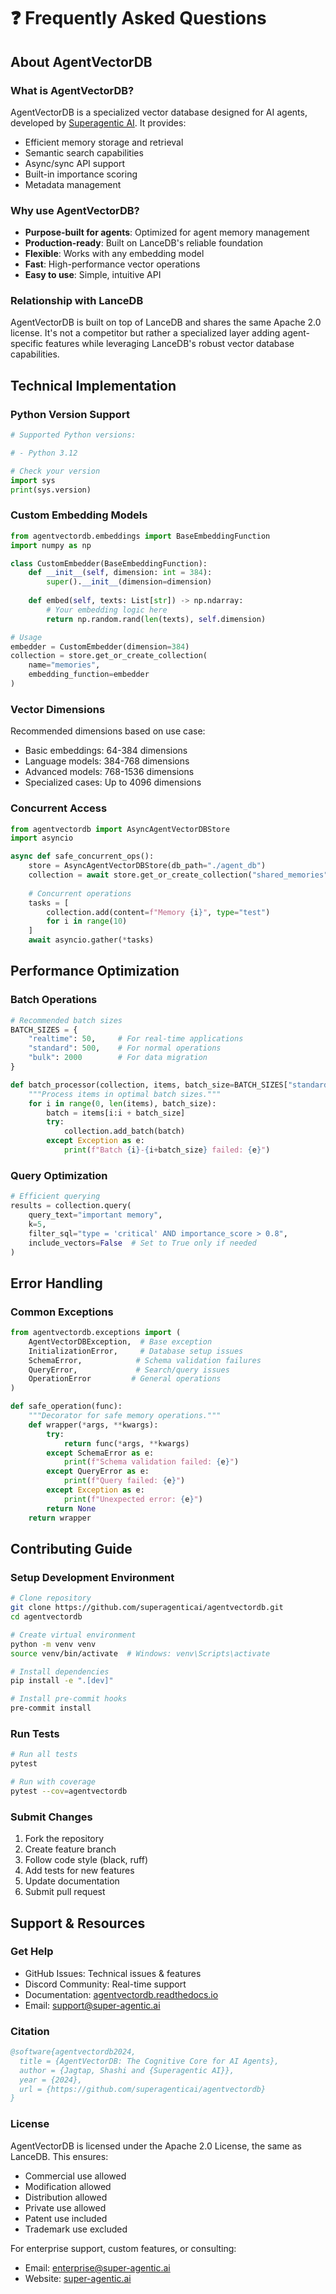 # ❓ Frequently Asked Questions

## About AgentVectorDB

### What is AgentVectorDB?
AgentVectorDB is a specialized vector database designed for AI agents, developed by [Superagentic AI](https://super-agentic.ai). It provides:
- Efficient memory storage and retrieval
- Semantic search capabilities
- Async/sync API support
- Built-in importance scoring
- Metadata management

### Why use AgentVectorDB?
- **Purpose-built for agents**: Optimized for agent memory management
- **Production-ready**: Built on LanceDB's reliable foundation
- **Flexible**: Works with any embedding model
- **Fast**: High-performance vector operations
- **Easy to use**: Simple, intuitive API

### Relationship with LanceDB
AgentVectorDB is built on top of LanceDB and shares the same Apache 2.0 license. It's not a competitor but rather a specialized layer adding agent-specific features while leveraging LanceDB's robust vector database capabilities.

## Technical Implementation

### Python Version Support
```python
# Supported Python versions:

# - Python 3.12

# Check your version
import sys
print(sys.version)
```

### Custom Embedding Models
```python
from agentvectordb.embeddings import BaseEmbeddingFunction
import numpy as np

class CustomEmbedder(BaseEmbeddingFunction):
    def __init__(self, dimension: int = 384):
        super().__init__(dimension=dimension)
    
    def embed(self, texts: List[str]) -> np.ndarray:
        # Your embedding logic here
        return np.random.rand(len(texts), self.dimension)

# Usage
embedder = CustomEmbedder(dimension=384)
collection = store.get_or_create_collection(
    name="memories",
    embedding_function=embedder
)
```

### Vector Dimensions
Recommended dimensions based on use case:
- Basic embeddings: 64-384 dimensions
- Language models: 384-768 dimensions
- Advanced models: 768-1536 dimensions
- Specialized cases: Up to 4096 dimensions

### Concurrent Access
```python
from agentvectordb import AsyncAgentVectorDBStore
import asyncio

async def safe_concurrent_ops():
    store = AsyncAgentVectorDBStore(db_path="./agent_db")
    collection = await store.get_or_create_collection("shared_memories")
    
    # Concurrent operations
    tasks = [
        collection.add(content=f"Memory {i}", type="test")
        for i in range(10)
    ]
    await asyncio.gather(*tasks)
```

## Performance Optimization

### Batch Operations
```python
# Recommended batch sizes
BATCH_SIZES = {
    "realtime": 50,     # For real-time applications
    "standard": 500,    # For normal operations
    "bulk": 2000        # For data migration
}

def batch_processor(collection, items, batch_size=BATCH_SIZES["standard"]):
    """Process items in optimal batch sizes."""
    for i in range(0, len(items), batch_size):
        batch = items[i:i + batch_size]
        try:
            collection.add_batch(batch)
        except Exception as e:
            print(f"Batch {i}-{i+batch_size} failed: {e}")
```

### Query Optimization
```python
# Efficient querying
results = collection.query(
    query_text="important memory",
    k=5,
    filter_sql="type = 'critical' AND importance_score > 0.8",
    include_vectors=False  # Set to True only if needed
)
```

## Error Handling

### Common Exceptions
```python
from agentvectordb.exceptions import (
    AgentVectorDBException,  # Base exception
    InitializationError,     # Database setup issues
    SchemaError,            # Schema validation failures
    QueryError,             # Search/query issues
    OperationError         # General operations
)

def safe_operation(func):
    """Decorator for safe memory operations."""
    def wrapper(*args, **kwargs):
        try:
            return func(*args, **kwargs)
        except SchemaError as e:
            print(f"Schema validation failed: {e}")
        except QueryError as e:
            print(f"Query failed: {e}")
        except Exception as e:
            print(f"Unexpected error: {e}")
        return None
    return wrapper
```

## Contributing Guide

### Setup Development Environment
```bash
# Clone repository
git clone https://github.com/superagenticai/agentvectordb.git
cd agentvectordb

# Create virtual environment
python -m venv venv
source venv/bin/activate  # Windows: venv\Scripts\activate

# Install dependencies
pip install -e ".[dev]"

# Install pre-commit hooks
pre-commit install
```

### Run Tests
```bash
# Run all tests
pytest

# Run with coverage
pytest --cov=agentvectordb
```

### Submit Changes
1. Fork the repository
2. Create feature branch
3. Follow code style (black, ruff)
4. Add tests for new features
5. Update documentation
6. Submit pull request

## Support & Resources

### Get Help
- GitHub Issues: Technical issues & features
- Discord Community: Real-time support
- Documentation: [agentvectordb.readthedocs.io](https://agentvectordb.readthedocs.io)
- Email: support@super-agentic.ai

### Citation
```bibtex
@software{agentvectordb2024,
  title = {AgentVectorDB: The Cognitive Core for AI Agents},
  author = {Jagtap, Shashi and {Superagentic AI}},
  year = {2024},
  url = {https://github.com/superagenticai/agentvectordb}
}
```

### License
AgentVectorDB is licensed under the Apache 2.0 License, the same as LanceDB. This ensures:
- Commercial use allowed
- Modification allowed
- Distribution allowed
- Private use allowed
- Patent use included
- Trademark use excluded

For enterprise support, custom features, or consulting:
- Email: enterprise@super-agentic.ai
- Website: [super-agentic.ai](https://super-agentic.ai)